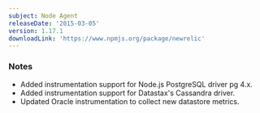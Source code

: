 ```yaml
---
subject: Node Agent
releaseDate: '2015-03-05'
version: 1.17.1
downloadLink: 'https://www.npmjs.org/package/newrelic'
---
```


### Notes

* Added instrumentation support for Node.js PostgreSQL driver pg 4.x.
* Added instrumentation support for Datastax's Cassandra driver.
* Updated Oracle instrumentation to collect new datastore metrics.

